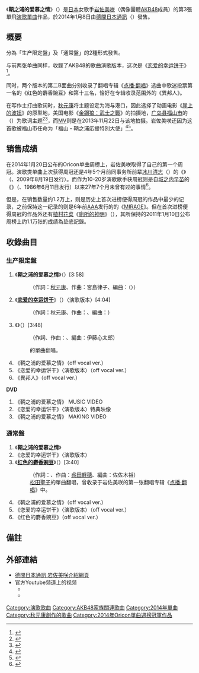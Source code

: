 {{noteTA
|1=zh-tw:如果我住在天上;zh-cn:如果我居於天空;
}}
{{Infobox Single
| Name            = 鞆之浦的爱慕之情<br>{{lang|ja|鞆の浦慕情}}
| Artist          = [[岩佐美咲|岩佐美咲]]
| Album           = 
| A-side          = 
| B-side          = 《恋爱的幸运饼干》<small>（演歌版）</small><br/>《异邦人》<small>（限量生產盤）</small><br/>《红色的麝香豌豆》<small>（通常盤）</small>
| Released        = 2014年1月8日
| Format          = [[單曲|單曲]]
| Recorded        = 
| Genre           = [[J-POP|J-POP]]、[[演歌|演歌]]、[[歌謡曲|歌謡曲]]
| Length          = 23分39秒（生产限定盤）<br/>23分24秒（通常盤）
| Label           = [[德間日本通訊|德間日本通訊]]
| Writer          = [[秋元康|秋元康]]（作詞 #1、#2）<br/>宮島律子（作曲 #1）<br/>{{link-ja|伊藤心太郎|伊藤心太郎}}（作曲 #2）<br/>{{link-ja|久保田早紀|久保田早紀}}（作詞、作曲 生产限定盤 #3）<br/>{{link-ja|松本隆|松本隆}}（作詞 通常盤 #3）<br/>[[松任谷由實|呉田軽穂]]（作曲 通常盤 #3）
| Producer        = 秋元康
| Certification   = 
| Chart position  = * 单曲日榜第1名（[[Oricon公信榜|Oricon]]）
* 单曲周榜第1名（Oricon）
| Last single     = [[如果我居于天空|如果我居于天空]]<br/>（2013年）
| This single     = '''鞆之浦的爱慕之情'''<br/>（2014年）
| Next single     = -
| Misc            = 
}}

《'''鞆之浦的爱慕之情'''》（{{lang-ja|鞆の浦慕情}}）是[[日本|日本]]女歌手[[岩佐美咲|岩佐美咲]]（偶像團體[[AKB48|AKB48]]成員）的第3張單飛[[演歌|演歌]][[單曲|單曲]]作品，於2014年1月8日由[[德間日本通訊|德間日本通訊]]（{{lang|ja|徳間ジャパンコミュニケーションズ}}）發售。

== 概要 ==
分為「生产限定盤」及「通常盤」的2種形式發售。

与前两张单曲同样，收錄了AKB48的歌曲演歌版本，这次是《[[恋爱的幸运饼干|恋爱的幸运饼干]]》<ref>{{cite web|url=http://www.tkma.co.jp/enka_news_detail/iwasa.html?nid=4097|script-title=ja:待望の第３弾シングル「鞆の浦慕情」！2014年1月8日発売！|language=ja|work=德間日本通訊|publisher=德間日本通訊官方网站|date=2013-11-30|accessdate=2013-11-30|archive-date=2019-07-25|archive-url=https://web.archive.org/web/20190725035738/http://www.tkma.co.jp/enka_news_detail/iwasa.html?nid=4097|dead-url=no}}</ref>。

同时，两个版本的第二B面曲分别收录了翻唱专辑《[[点播·翻唱|点播·翻唱]]》选曲中歌迷投票第一名的《红色的麝香豌豆》和第十三名，恰好在专辑收录范围外的《異邦人》。

在写作主打曲歌词时，[[秋元康|秋元康]]将主题设定为海与港口，因此选择了动画电影《[[崖上的波妞|崖上的波妞]]》的原型地，美国电影《[[金鋼狼：武士之戰|金鋼狼：武士之戰]]》的拍摄地，[[广岛县|广岛县]][[福山市|福山市]]的{{link-ja|鞆之浦|鞆の浦}}（{{lang|ja|鞆の浦}}）为歌词主题<ref name="yomiuri20140109">{{Cite news |url=http://www.yomiuri.co.jp/entertainment/news2/20140108-OYT8T00340.htm |script-title=ja:AKB48岩佐さん、鞆の浦を演歌に |newspaper=[[读卖新聞|读卖新聞]] |language=ja |date=2014-01-09 |accessdate=2014-01-19 |archive-date=2014-01-12 |archive-url=https://web.archive.org/web/20140112155133/http://www.yomiuri.co.jp/entertainment/news2/20140108-OYT8T00340.htm |dead-url=yes }}</ref><ref>{{Cite news |url=http://www.excite.co.jp/music/news/detail/E1385714295551.html |script-title=ja:AKB48・岩佐美咲の新曲「鞆の浦慕情」は、初のご当地ソング　広島・福山市が舞台 |newspaper=[[Excite_Japan|excite]] |language=ja |date=2013-11-30 |accessdate=2014-01-19 |archive-date=2014-01-16 |archive-url=https://web.archive.org/web/20140116180732/http://www.excite.co.jp/music/news/detail/E1385714295551.html |dead-url=no }}</ref>，而[[MV|MV]]则是在2013年11月22日与该地拍摄。岩佐美咲还因为这首歌被福山市任命为「福山・鞆之浦応援特別大使」<ref>{{Cite news|url=http://www.city.fukuyama.hiroshima.jp/miryoku/tomonourabojo/|script-title=ja:鞆の浦慕情の舞台！福山・鞆の浦|work=福山市官方主页|language=ja|accessdate=2014-01-19|archive-date=2016-04-27|archive-url=https://web.archive.org/web/20160427210918/http://www.city.fukuyama.hiroshima.jp/miryoku/tomonourabojo/|dead-url=no}}</ref><ref>{{Cite news|url=http://natalie.mu/music/news/107224|script-title=ja:岩佐美咲、ご当地ソング歌唱で「鞆の浦応援特別大使」任命|language=ja|newspaper=[[Natalie_(网站)|Natalie]]|date=2014-01-07|accessdate=2014-01-19|archive-date=2019-12-07|archive-url=https://web.archive.org/web/20191207165138/https://natalie.mu/music/news/107224|dead-url=no}}</ref>。

== 销售成绩 ==
在2014年1月20日公布的Oricon单曲周榜上，岩佐美咲取得了自己的第一个周冠。演歌类单曲上次获得周冠还是4年5个月前同事务所前辈[[冰川清志|冰川清志]]（{{lang|ja|氷川きよし}}）的《{{link-ja|心动伦巴|ときめきのルンバ}}》（{{lang|ja|ときめきのルンバ}}、2009年8月19日发行）。而作为10-20岁演歌歌手获周冠则是自[[城之内早苗|城之内早苗]]的《{{link-ja|紫阳花桥|あじさい橋}}》（{{lang|ja|あじさい橋}}、1986年6月11日发行）以来27年7个月未曾有过的事情<ref>{{cite　web|url=http://www.oricon.co.jp/news/2032934/full/ |script-title=ja:【オリコン】AKB岩佐美咲が初の総合1位　10代演歌歌手27年7ヶ月ぶり快挙|language=ja|publisher=ORICON STYLE|date=2014-01-14|accessdate=2014-01-14}} </ref>。

但是，在销售数量约1.2万上，则是历史上首次进榜便得周冠的作品中最少的记录，之前保持这一纪录的则是6年前[[AAA_(團體)|AAA]]发行的的《[[MIRAGE_(AAA单曲)|MIRAGE]]》。但在首次进榜便得周冠的作品外还有[[植村花菜|植村花菜]]《[[廁所的神明|廁所的神明]]》（{{lang|ja|トイレの神様}}），其所保持的2011年1月10日公布周榜上约1.1万张的成绩為垫底記錄。

== 收錄曲目 ==
=== 生产限定盤 ===
# 《'''鞆之浦的爱慕之情'''》（{{lang|ja|鞆の浦慕情}}）[3:58]
#: （作詞：[[秋元康|秋元康]]、作曲：宮島律子、編曲：{{link-ja|野中MASA雄一|野中“まさ”雄一}}（{{lang|ja|野中“まさ”雄一}}））
# 《'''[[恋爱的幸运饼干|恋爱的幸运饼干]]'''》（{{lang|ja|恋するフォーチュンクッキー}}）〈演歌版本〉[4:04]
#: （作詞：秋元康、作曲：{{link-ja|伊藤心太郎|伊藤心太郎}}、編曲：{{link-ja|増田武史|eyelis}}）
# 《'''{{link-ja|異邦人|異邦人 (久保田早紀の曲)}}'''》（{{lang|ja|異邦人}}）[3:48]
#: （作詞、作曲：{{link-ja|久保田早紀|久保田早紀}}、編曲：伊藤心太郎）
#: {{link-ja|久保田早紀|久保田早紀}}的單曲翻唱。
# 《鞆之浦的爱慕之情》（off vocal ver.）
# 《恋爱的幸运饼干》〈演歌版本〉（off vocal ver.）
# 《異邦人》（off vocal ver.）

'''DVD'''
# 《鞆之浦的爱慕之情》 MUSIC VIDEO
# 《恋爱的幸运饼干》〈演歌版本〉特典映像
# 《鞆之浦的爱慕之情》 MAKING VIDEO

=== 通常盤 ===
# 《'''鞆之浦的爱慕之情'''》
# 《恋爱的幸运饼干》〈演歌版本〉
# 《'''[[红色的麝香豌豆|红色的麝香豌豆]]'''》（{{lang|ja|赤いスイートピー}}）[3:40]
#: （作詞：{{link-ja|松本隆|松本隆}}、作曲：[[松任谷由實|呉田軽穂]]、編曲：佐佐木裕）
#: [[松田聖子|松田聖子]]的單曲翻唱，曾收录于岩佐美咲的第一张翻唱专辑《[[点播·翻唱|点播·翻唱]]》中。
# 《鞆之浦的爱慕之情》（off vocal ver.）
# 《恋爱的幸运饼干》〈演歌版本〉（off vocal ver.）
# 《红色的麝香豌豆》（off vocal ver.）

== 備註 ==
{{Reflist}}

== 外部連結 ==
* [http://www.tkma.co.jp/enka/iwasa/ 德間日本通訊 岩佐美咲介紹網頁] {{Wayback|url=http://www.tkma.co.jp/enka/iwasa/ |date=20120530141521 }}
* 官方Youtube频道上的视频
** {{YouTube|xoXVLx1DtpU|岩佐美咲《鞆之浦的爱慕之情》}}
** {{YouTube|sHoduf5NQZ0|岩佐美咲《恋爱的幸运饼干 演歌版本》}}

{{AKB48歌曲}}
{{Oricon單曲週榜冠軍 (2014年)|2014年1月20日}}

{{DEFAULTSORT:Tomo No Ura Bojou}}
[[Category:演歌歌曲|Category:演歌歌曲]]
[[Category:AKB48家族關連歌曲|Category:AKB48家族關連歌曲]]
[[Category:2014年單曲|Category:2014年單曲]]
[[Category:秋元康創作的歌曲|Category:秋元康創作的歌曲]]
[[Category:2014年Oricon單曲週榜冠軍作品|Category:2014年Oricon單曲週榜冠軍作品]]